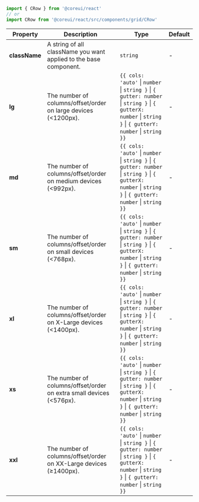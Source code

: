 
```jsx
import { CRow } from '@coreui/react'
// or
import CRow from '@coreui/react/src/components/grid/CRow'
```

| Property | Description | Type | Default |
| --- | --- | --- | --- |
| **className** | A string of all className you want applied to the base component. | `string` | - |
| **lg** | The number of columns/offset/order on large devices (\<1200px). | `{{ cols: 'auto'` \| `number` \| `string }` \| `{ gutter: number` \| `string }` \| `{ gutterX: number` \| `string }` \| `{ gutterY: number` \| `string }}` | - |
| **md** | The number of columns/offset/order on medium devices (\<992px). | `{{ cols: 'auto'` \| `number` \| `string }` \| `{ gutter: number` \| `string }` \| `{ gutterX: number` \| `string }` \| `{ gutterY: number` \| `string }}` | - |
| **sm** | The number of columns/offset/order on small devices (\<768px). | `{{ cols: 'auto'` \| `number` \| `string }` \| `{ gutter: number` \| `string }` \| `{ gutterX: number` \| `string }` \| `{ gutterY: number` \| `string }}` | - |
| **xl** | The number of columns/offset/order on X-Large devices (\<1400px). | `{{ cols: 'auto'` \| `number` \| `string }` \| `{ gutter: number` \| `string }` \| `{ gutterX: number` \| `string }` \| `{ gutterY: number` \| `string }}` | - |
| **xs** | The number of columns/offset/order on extra small devices (\<576px). | `{{ cols: 'auto'` \| `number` \| `string }` \| `{ gutter: number` \| `string }` \| `{ gutterX: number` \| `string }` \| `{ gutterY: number` \| `string }}` | - |
| **xxl** | The number of columns/offset/order on XX-Large devices (≥1400px). | `{{ cols: 'auto'` \| `number` \| `string }` \| `{ gutter: number` \| `string }` \| `{ gutterX: number` \| `string }` \| `{ gutterY: number` \| `string }}` | - |
